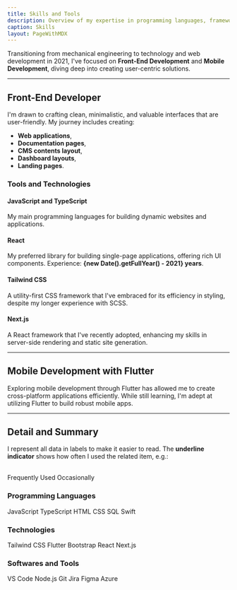 ```yaml
---
title: Skills and Tools
description: Overview of my expertise in programming languages, frameworks, and tools.
caption: Skills
layout: PageWithMDX
---
```



Transitioning from mechanical engineering to technology and web development in 2021, I've focused on **Front-End Development** and **Mobile Development**, diving deep into creating user-centric solutions.

---

## Front-End Developer

I'm drawn to crafting clean, minimalistic, and valuable interfaces that are user-friendly. My journey includes creating:

- **Web applications**,
- **Documentation pages**,
- **CMS contents layout**,
- **Dashboard layouts**,
- **Landing pages**.


### Tools and Technologies

#### JavaScript and TypeScript

My main programming languages for building dynamic websites and applications.

#### React

My preferred library for building single-page applications, offering rich UI components. Experience: **{new Date().getFullYear() - 2021} years**.

#### Tailwind CSS

A utility-first CSS framework that I've embraced for its efficiency in styling, despite my longer experience with SCSS.

#### Next.js

A React framework that I've recently adopted, enhancing my skills in server-side rendering and static site generation.

---
## Mobile Development with Flutter

Exploring mobile development through Flutter has allowed me to create cross-platform applications efficiently. While still learning, I'm adept at utilizing Flutter to build robust mobile apps.

---

## Detail and Summary

I represent all data in labels to make it easier to read. The **underline indicator** shows how often I used the related item, e.g.:

<br />
<HStack spacing={8}>
  <Label indicator={100}>Frequently Used</Label>
  <Label indicator={25}>Occasionally</Label>
</HStack>

### Programming Languages

<VStack spacing={12}>
  <HStack spacing={8}>
    <Label indicator={50}>JavaScript</Label>
     <Label indicator={50}>TypeScript</Label>
    <Label indicator={100}>HTML</Label>
    <Label indicator={100}>CSS</Label>
  </HStack>
  <HStack spacing={8}>
    <Label indicator={10}>SQL</Label>
    <Label indicator={30}>Swift</Label>
  </HStack>
</VStack>

### Technologies

<VStack spacing={12}>
  <HStack spacing={8}>
    <Label indicator={50}>Tailwind CSS</Label>
    <Label indicator={15}>Flutter</Label>
    <Label indicator={50}>Bootstrap</Label>
  </HStack>
  <HStack spacing={8}>
    <Label indicator={50}>React</Label>
    <Label indicator={20}>Next.js</Label>
  </HStack>
  <HStack spacing={8}>
  </HStack>
</VStack>

### Softwares and Tools

<VStack spacing={12}>
  <HStack spacing={8}>
    <Label indicator={100}>VS Code</Label>
    <Label indicator={100}>Node.js</Label>
    <Label indicator={100}>Git</Label>
    <Label indicator={80}>Jira</Label>
  </HStack>
  <HStack spacing={8}>
    <Label indicator={20}>Figma</Label>
    <Label indicator={80}>Azure</Label>
  </HStack>
</VStack>
